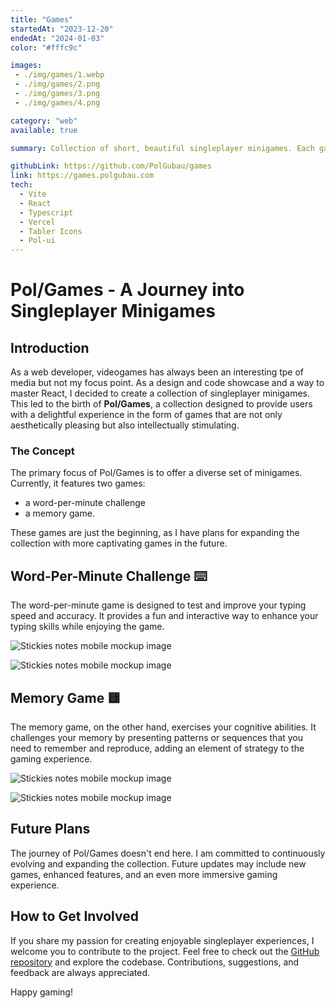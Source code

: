 ```yaml
---
title: "Games"
startedAt: "2023-12-20"
endedAt: "2024-01-03"
color: "#fffc9c"

images: 
 - ./img/games/1.webp
 - ./img/games/2.png
 - ./img/games/3.png
 - ./img/games/4.png

category: "web"
available: true

summary: Collection of short, beautiful singleplayer minigames. Each game is designed to offer a playful, engaging, and visually charming experience. The focus is on motion and interaction.

githubLink: https://github.com/PolGubau/games
link: https://games.polgubau.com
tech: 
  - Vite
  - React
  - Typescript
  - Vercel
  - Tabler Icons
  - Pol-ui
---
```





# Pol/Games - A Journey into Singleplayer Minigames

## Introduction

As a web developer, videogames has always been an interesting tpe of media but not my focus point.
As a design and code showcase and a way to master React, I decided to create a collection of singleplayer minigames.
This led to the birth of **Pol/Games**, a collection designed to provide users with a delightful experience in the form of games that are not only aesthetically pleasing but also intellectually stimulating.

### The Concept

The primary focus of Pol/Games is to offer a diverse set of minigames. Currently, it features two games:

- a word-per-minute challenge
- a memory game.

These games are just the beginning, as I have plans for expanding the collection with more captivating games in the future.

## Word-Per-Minute Challenge ⌨️

The word-per-minute game is designed to test and improve your typing speed and accuracy. It provides a fun and interactive way to enhance your typing skills while enjoying the game.

<div className="flex flex-col md:flex-row justify-center items-center gap-8"> 
 
  <Image
    alt="Stickies notes mobile mockup image"
    width={200}
    height={400}
    className="rounded-xl h-full max-h-[400px] my-8 object-contain show-animation"
    src={mobileMockup}
  />


  <Image
    alt="Stickies notes mobile mockup image"
    width={400}
    height={300}
    className="rounded-xl h-full max-h-[300px] my-8 object-contain show-animation"
    src={phoneMockup}
  />
 
</div>

## Memory Game 🟨

The memory game, on the other hand, exercises your cognitive abilities. It challenges your memory by presenting patterns or sequences that you need to remember and reproduce, adding an element of strategy to the gaming experience.

<div className="flex flex-col md:flex-row justify-center items-center gap-8"> 
 
  <Image
    alt="Stickies notes mobile mockup image"
    width={500}
    height={300}
    className="rounded-xl h-full max-h-[300px] my-8 object-contain show-animation"
    src={cover1}
  />


  <Image
    alt="Stickies notes mobile mockup image"
    width={200}
    height={400}
    className="rounded-xl h-full max-h-[400px] my-8 object-contain show-animation"
    src={cover2}
  />
 
</div>

## Future Plans

The journey of Pol/Games doesn't end here. I am committed to continuously evolving and expanding the collection. Future updates may include new games, enhanced features, and an even more immersive gaming experience.

## How to Get Involved

If you share my passion for creating enjoyable singleplayer experiences, I welcome you to contribute to the project. Feel free to check out the [GitHub repository](https://github.com/PolGubau/games) and explore the codebase. Contributions, suggestions, and feedback are always appreciated.

Happy gaming!
